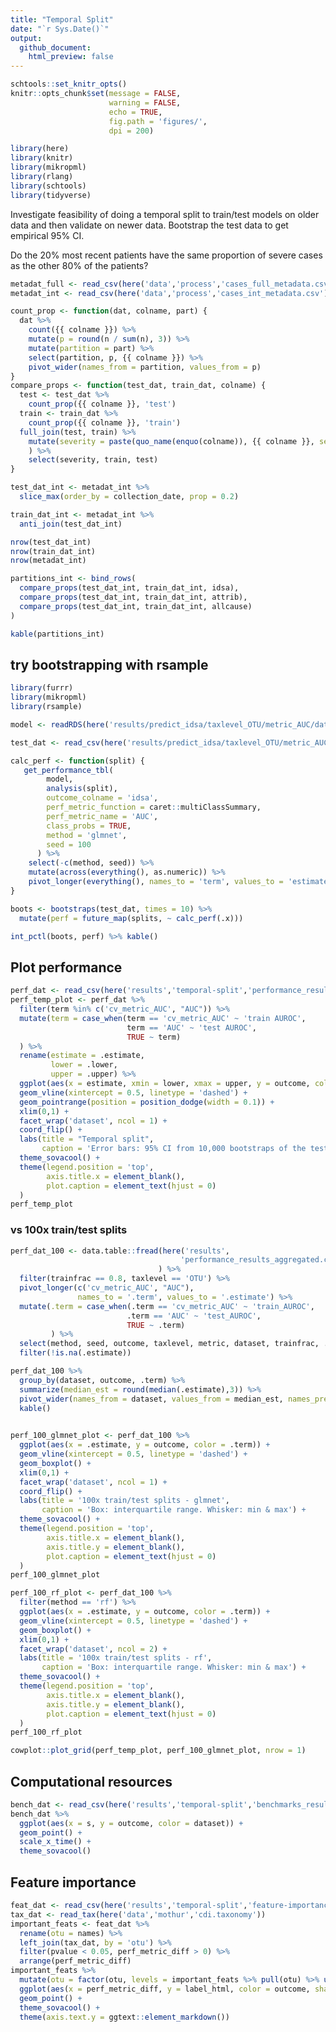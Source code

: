 ```yaml
---
title: "Temporal Split"
date: "`r Sys.Date()`"
output: 
  github_document:
    html_preview: false
---
```


```r
schtools::set_knitr_opts()
knitr::opts_chunk$set(message = FALSE,
                      warning = FALSE,
                      echo = TRUE,
                      fig.path = 'figures/',
                      dpi = 200)
```

```r
library(here)
library(knitr)
library(mikropml)
library(rlang)
library(schtools)
library(tidyverse)
```

Investigate feasibility of doing a temporal split to train/test models on older data
and then validate on newer data. 
Bootstrap the test data to get empirical 95% CI.

Do the 20% most recent patients have the same proportion of severe cases as the 
other 80% of the patients?

```r
metadat_full <- read_csv(here('data','process','cases_full_metadata.csv'))
metadat_int <- read_csv(here('data','process','cases_int_metadata.csv'))
```

```r
count_prop <- function(dat, colname, part) {
  dat %>% 
    count({{ colname }}) %>% 
    mutate(p = round(n / sum(n), 3)) %>% 
    mutate(partition = part) %>% 
    select(partition, p, {{ colname }}) %>% 
    pivot_wider(names_from = partition, values_from = p)
}
compare_props <- function(test_dat, train_dat, colname) {
  test <- test_dat %>% 
    count_prop({{ colname }}, 'test')
  train <- train_dat %>% 
    count_prop({{ colname }}, 'train')
  full_join(test, train) %>% 
    mutate(severity = paste(quo_name(enquo(colname)), {{ colname }}, sep = "_")
    ) %>% 
    select(severity, train, test)
}
```


```r
test_dat_int <- metadat_int %>% 
  slice_max(order_by = collection_date, prop = 0.2)

train_dat_int <- metadat_int %>% 
  anti_join(test_dat_int)

nrow(test_dat_int)
nrow(train_dat_int)
nrow(metadat_int)

partitions_int <- bind_rows(
  compare_props(test_dat_int, train_dat_int, idsa),
  compare_props(test_dat_int, train_dat_int, attrib),
  compare_props(test_dat_int, train_dat_int, allcause)
) 

kable(partitions_int)
```

## try bootstrapping with rsample

```r
library(furrr)
library(mikropml)
library(rsample)

model <- readRDS(here('results/predict_idsa/taxlevel_OTU/metric_AUC/dataset_int/trainfrac_0.8/temporal-split/glmnet_100_model.Rds'))

test_dat <- read_csv(here('results/predict_idsa/taxlevel_OTU/metric_AUC/dataset_int/trainfrac_0.8/temporal-split/glmnet_100_test-data.csv'))

calc_perf <- function(split) {
   get_performance_tbl(
        model,
        analysis(split),
        outcome_colname = 'idsa',
        perf_metric_function = caret::multiClassSummary,
        perf_metric_name = 'AUC',
        class_probs = TRUE,
        method = 'glmnet',
        seed = 100
      ) %>% 
    select(-c(method, seed)) %>% 
    mutate(across(everything(), as.numeric)) %>% 
    pivot_longer(everything(), names_to = 'term', values_to = 'estimate')
}

boots <- bootstraps(test_dat, times = 10) %>% 
  mutate(perf = future_map(splits, ~ calc_perf(.x)))

int_pctl(boots, perf) %>% kable()
```

## Plot performance

```r
perf_dat <- read_csv(here('results','temporal-split','performance_results.csv'))
perf_temp_plot <- perf_dat %>% 
  filter(term %in% c('cv_metric_AUC', "AUC")) %>%
  mutate(term = case_when(term == 'cv_metric_AUC' ~ 'train AUROC',
                          term == 'AUC' ~ 'test AUROC',
                          TRUE ~ term)
  ) %>% 
  rename(estimate = .estimate,
         lower = .lower,
         upper = .upper) %>% 
  ggplot(aes(x = estimate, xmin = lower, xmax = upper, y = outcome, color = term)) +
  geom_vline(xintercept = 0.5, linetype = 'dashed') +
  geom_pointrange(position = position_dodge(width = 0.1)) +
  xlim(0,1) +
  facet_wrap('dataset', ncol = 1) +
  coord_flip() +
  labs(title = "Temporal split", 
       caption = 'Error bars: 95% CI from 10,000 bootstraps of the test set') +
  theme_sovacool() +
  theme(legend.position = 'top',
        axis.title.x = element_blank(),
        plot.caption = element_text(hjust = 0)
  )
perf_temp_plot 
```

### vs 100x train/test splits

```r
perf_dat_100 <- data.table::fread(here('results', 
                                      'performance_results_aggregated.csv')
                                 ) %>% 
  filter(trainfrac == 0.8, taxlevel == 'OTU') %>% 
  pivot_longer(c('cv_metric_AUC', "AUC"), 
               names_to = '.term', values_to = '.estimate') %>% 
  mutate(.term = case_when(.term == 'cv_metric_AUC' ~ 'train_AUROC',
                          .term == 'AUC' ~ 'test_AUROC',
                          TRUE ~ .term)
         ) %>% 
  select(method, seed, outcome, taxlevel, metric, dataset, trainfrac, .term, .estimate) %>% 
  filter(!is.na(.estimate))

perf_dat_100 %>% 
  group_by(dataset, outcome, .term) %>% 
  summarize(median_est = round(median(.estimate),3)) %>% 
  pivot_wider(names_from = dataset, values_from = median_est, names_prefix = 'median_perf_') %>% 
  kable()
  
```
```r
perf_100_glmnet_plot <- perf_dat_100 %>% 
  ggplot(aes(x = .estimate, y = outcome, color = .term)) +
  geom_vline(xintercept = 0.5, linetype = 'dashed') +
  geom_boxplot() +
  xlim(0,1) +
  facet_wrap('dataset', ncol = 1) +
  coord_flip() +
  labs(title = '100x train/test splits - glmnet',
       caption = 'Box: interquartile range. Whisker: min & max') +
  theme_sovacool() +
  theme(legend.position = 'top',
        axis.title.x = element_blank(),
        axis.title.y = element_blank(),
        plot.caption = element_text(hjust = 0)
  )
perf_100_glmnet_plot
```
```r
perf_100_rf_plot <- perf_dat_100 %>% 
  filter(method == 'rf') %>% 
  ggplot(aes(x = .estimate, y = outcome, color = .term)) +
  geom_vline(xintercept = 0.5, linetype = 'dashed') +
  geom_boxplot() +
  xlim(0,1) +
  facet_wrap('dataset', ncol = 2) +
  labs(title = '100x train/test splits - rf',
       caption = 'Box: interquartile range. Whisker: min & max') +
  theme_sovacool() +
  theme(legend.position = 'top',
        axis.title.x = element_blank(),
        axis.title.y = element_blank(),
        plot.caption = element_text(hjust = 0)
  )
perf_100_rf_plot
```
```r
cowplot::plot_grid(perf_temp_plot, perf_100_glmnet_plot, nrow = 1)
```


## Computational resources

```r
bench_dat <- read_csv(here('results','temporal-split','benchmarks_results.csv'))
bench_dat %>% 
  ggplot(aes(x = s, y = outcome, color = dataset)) +
  geom_point() +
  scale_x_time() +
  theme_sovacool()
```

## Feature importance

```r
feat_dat <- read_csv(here('results','temporal-split','feature-importance_results.csv'))
tax_dat <- read_tax(here('data','mothur','cdi.taxonomy'))
important_feats <- feat_dat %>% 
  rename(otu = names) %>% 
  left_join(tax_dat, by = 'otu') %>% 
  filter(pvalue < 0.05, perf_metric_diff > 0) %>% 
  arrange(perf_metric_diff)
important_feats %>% 
  mutate(otu = factor(otu, levels = important_feats %>% pull(otu) %>% unique())) %>% 
  ggplot(aes(x = perf_metric_diff, y = label_html, color = outcome, shape = dataset)) +
  geom_point() +
  theme_sovacool() +
  theme(axis.text.y = ggtext::element_markdown())
```

